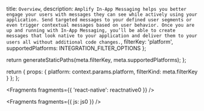   title: `Overview`,
  description: `Amplify In-App Messaging helps you better engage your users with messages they can see while actively using your application. Send targeted messages to your defined user segments or even trigger contextual messages based on user behavior. Once you are up and running with In-App Messaging, you’ll be able to create messages that look native to your application and deliver them to your users all without additional code changes.`,
  filterKey: 'platform',
  supportedPlatforms: INTEGRATION_FILTER_OPTIONS
};



  return generateStaticPaths(meta.filterKey, meta.supportedPlatforms);
};

  return {
    props: {
      platform: context.params.platform,
      filterKind: meta.filterKey
    }
  };
};


<Fragments fragments={{ 'react-native': reactnative0 }} />


<Fragments fragments={{ js: js0 }} />
